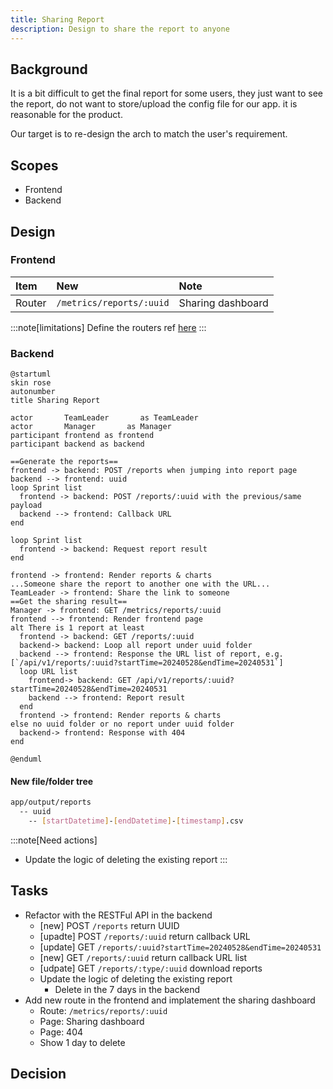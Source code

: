 ```yaml
---
title: Sharing Report
description: Design to share the report to anyone
---
```


## Background

It is a bit difficult to get the final report for some users, they just want to see the report, do not want to store/upload the config file for our app. it is reasonable for the product.

Our target is to re-design the arch to match the user's requirement.

## Scopes

- Frontend
- Backend

## Design

### Frontend

|Item|New|Note|
|:--|:--|:--|
|Router|`/metrics/reports/:uuid`|Sharing dashboard|
:::note[limitations]
Define the routers ref [here](https://reactrouter.com/en/main/start/concepts#defining-routes)
:::

### Backend

```plantuml
@startuml
skin rose
autonumber
title Sharing Report

actor       TeamLeader       as TeamLeader
actor       Manager       as Manager
participant frontend as frontend
participant backend as backend

==Generate the reports==
frontend -> backend: POST /reports when jumping into report page
backend --> frontend: uuid
loop Sprint list
  frontend -> backend: POST /reports/:uuid with the previous/same payload
  backend --> frontend: Callback URL
end

loop Sprint list
  frontend -> backend: Request report result
end

frontend -> frontend: Render reports & charts
...Someone share the report to another one with the URL...
TeamLeader -> frontend: Share the link to someone
==Get the sharing result==
Manager -> frontend: GET /metrics/reports/:uuid
frontend --> frontend: Render frontend page
alt There is 1 report at least
  frontend -> backend: GET /reports/:uuid
  backend-> backend: Loop all report under uuid folder
  backend --> frontend: Response the URL list of report, e.g.   [`/api/v1/reports/:uuid?startTime=20240528&endTime=20240531`]
  loop URL list
    frontend-> backend: GET /api/v1/reports/:uuid?startTime=20240528&endTime=20240531
    backend --> frontend: Report result
  end
  frontend -> frontend: Render reports & charts
else no uuid folder or no report under uuid folder
  backend-> frontend: Response with 404
end

@enduml
```

#### New file/folder tree

```sh
app/output/reports
  -- uuid
    -- [startDatetime]-[endDatetime]-[timestamp].csv
````

:::note[Need actions]
- Update the logic of deleting the existing report
:::

## Tasks

- Refactor with the RESTFul API in the backend
  - [new]    POST `/reports` return UUID
  - [upadte] POST `/reports/:uuid` return callback URL
  - [update] GET  `/reports/:uuid?startTime=20240528&endTime=20240531`
  - [new]    GET  `/reports/:uuid` return callback URL list
  - [udpate] GET  `/reports/:type/:uuid` download reports
  - Update the logic of deleting the existing report
    - Delete in the 7 days in the backend
- Add new route in the frontend and implatement the sharing dashboard
  - Route: `/metrics/reports/:uuid`
  - Page: Sharing dashboard
  - Page: 404
  - Show 1 day to delete

## Decision
